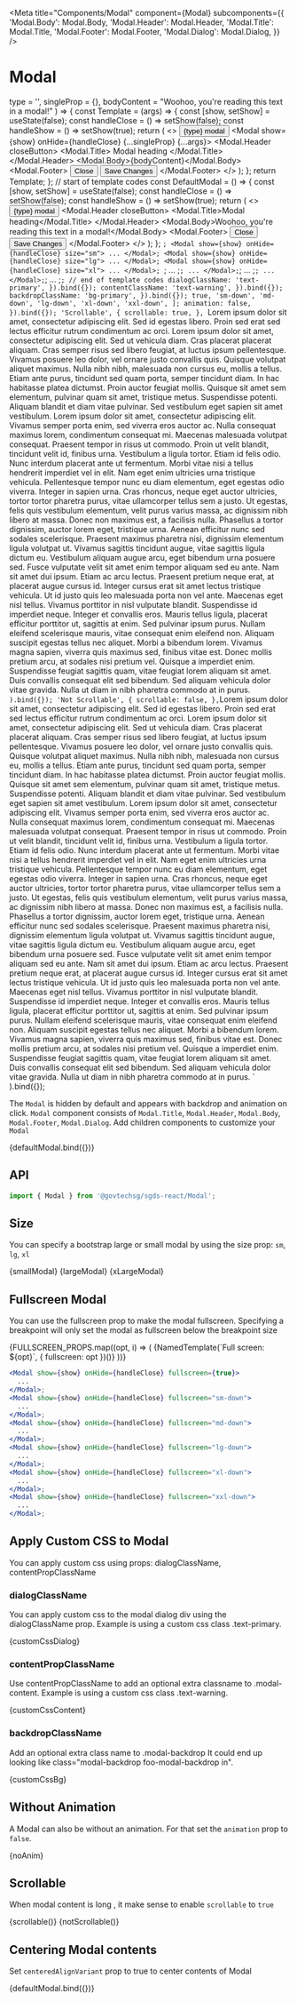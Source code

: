 
<Meta
  title="Components/Modal"
  component={Modal}
  subcomponents={{
    'Modal.Body': Modal.Body,
    'Modal.Header': Modal.Header,
    'Modal.Title': Modal.Title,
    'Modal.Footer': Modal.Footer,
    'Modal.Dialog': Modal.Dialog,
  }}
/>

# Modal

  type = '',
  singleProp = {},
  bodyContent = "Woohoo, you're reading this text in a modal!"
) => {
  const Template = (args) => {
    const [show, setShow] = useState(false);
    const handleClose = () => setShow(false);
    const handleShow = () => setShow(true);
    return (
      <>
        <Button variant="primary" onClick={handleShow}>
          {type} modal
        </Button>
        <Modal show={show} onHide={handleClose} {...singleProp} {...args}>
          <Modal.Header closeButton>
            <Modal.Title>
              <i className="bi bi-exclamation-triangle me-3"></i>Modal heading
            </Modal.Title>
          </Modal.Header>
          <Modal.Body>{bodyContent}</Modal.Body>
          <Modal.Footer>
            <Button variant="secondary" onClick={handleClose}>
              Close
            </Button>
            <Button variant="primary" onClick={handleClose}>
              Save Changes
            </Button>
          </Modal.Footer>
        </Modal>
      </>
    );
  };
  return Template;
};
// start of template codes
 const DefaultModal = () => {
    const [show, setShow] = useState(false);
    const handleClose = () => setShow(false);
    const handleShow = () => setShow(true);
    return (
      <>
        <Button variant="primary" onClick={handleShow}>
          {type} modal
        </Button>
        <Modal show={show} onHide={handleClose}>
          <Modal.Header closeButton>
            <Modal.Title><i className="bi bi-exclamation-triangle me-3"></i>Modal heading</Modal.Title>
          </Modal.Header>
          <Modal.Body>Woohoo, you're reading this text in a modal!</Modal.Body>
          <Modal.Footer>
            <Button variant="secondary" onClick={handleClose}>
              Close
            </Button>
            <Button variant="primary" onClick={handleClose}>
              Save Changes
            </Button>
          </Modal.Footer>
        </Modal>
      </>
    );
  };
`;
<Modal show={show} onHide={handleClose} size="sm">
  ...
</Modal>;
<Modal show={show} onHide={handleClose} size="lg">
  ...
</Modal>;
<Modal show={show} onHide={handleClose} size="xl">
  ...
</Modal>;
`;
  ...
</Modal>;`;
  ...
</Modal>;`;
  ...
</Modal>;`;
  ...
</Modal>;`;
  ...
</Modal>;`;
// end of template codes
  dialogClassName: 'text-primary',
}).bind({});
  contentClassName: 'text-warning',
}).bind({});
  backdropClassName: 'bg-primary',
}).bind({});
  true,
  'sm-down',
  'md-down',
  'lg-down',
  'xl-down',
  'xxl-down',
];
  animation: false,
}).bind({});
  'Scrollable',
  {
    scrollable: true,
  },
  `Lorem ipsum dolor sit amet, consectetur adipiscing elit. Sed id egestas libero. Proin sed erat sed lectus efficitur rutrum condimentum ac orci. Lorem ipsum dolor sit amet, consectetur adipiscing elit. Sed ut vehicula diam. Cras placerat placerat aliquam. Cras semper risus sed libero feugiat, at luctus ipsum pellentesque. Vivamus posuere leo dolor, vel ornare justo convallis quis. Quisque volutpat aliquet maximus.
Nulla nibh nibh, malesuada non cursus eu, mollis a tellus. Etiam ante purus, tincidunt sed quam porta, semper tincidunt diam. In hac habitasse platea dictumst. Proin auctor feugiat mollis. Quisque sit amet sem elementum, pulvinar quam sit amet, tristique metus. Suspendisse potenti. Aliquam blandit et diam vitae pulvinar. Sed vestibulum eget sapien sit amet vestibulum. Lorem ipsum dolor sit amet, consectetur adipiscing elit. Vivamus semper porta enim, sed viverra eros auctor ac. Nulla consequat maximus lorem, condimentum consequat mi. Maecenas malesuada volutpat consequat. Praesent tempor in risus ut commodo.
Proin ut velit blandit, tincidunt velit id, finibus urna. Vestibulum a ligula tortor. Etiam id felis odio. Nunc interdum placerat ante ut fermentum. Morbi vitae nisi a tellus hendrerit imperdiet vel in elit. Nam eget enim ultricies urna tristique vehicula. Pellentesque tempor nunc eu diam elementum, eget egestas odio viverra. Integer in sapien urna. Cras rhoncus, neque eget auctor ultricies, tortor tortor pharetra purus, vitae ullamcorper tellus sem a justo. Ut egestas, felis quis vestibulum elementum, velit purus varius massa, ac dignissim nibh libero at massa. Donec non maximus est, a facilisis nulla. Phasellus a tortor dignissim, auctor lorem eget, tristique urna. Aenean efficitur nunc sed sodales scelerisque. Praesent maximus pharetra nisi, dignissim elementum ligula volutpat ut. Vivamus sagittis tincidunt augue, vitae sagittis ligula dictum eu. Vestibulum aliquam augue arcu, eget bibendum urna posuere sed.
Fusce vulputate velit sit amet enim tempor aliquam sed eu ante. Nam sit amet dui ipsum. Etiam ac arcu lectus. Praesent pretium neque erat, at placerat augue cursus id. Integer cursus erat sit amet lectus tristique vehicula. Ut id justo quis leo malesuada porta non vel ante. Maecenas eget nisl tellus. Vivamus porttitor in nisl vulputate blandit. Suspendisse id imperdiet neque. Integer et convallis eros. Mauris tellus ligula, placerat efficitur porttitor ut, sagittis at enim.
Sed pulvinar ipsum purus. Nullam eleifend scelerisque mauris, vitae consequat enim eleifend non. Aliquam suscipit egestas tellus nec aliquet. Morbi a bibendum lorem. Vivamus magna sapien, viverra quis maximus sed, finibus vitae est. Donec mollis pretium arcu, at sodales nisi pretium vel. Quisque a imperdiet enim. Suspendisse feugiat sagittis quam, vitae feugiat lorem aliquam sit amet. Duis convallis consequat elit sed bibendum. Sed aliquam vehicula dolor vitae gravida. Nulla ut diam in nibh pharetra commodo at in purus.
`
).bind({});
  'Not Scrollable',
  {
    scrollable: false,
  },
  `Lorem ipsum dolor sit amet, consectetur adipiscing elit. Sed id egestas libero. Proin sed erat sed lectus efficitur rutrum condimentum ac orci. Lorem ipsum dolor sit amet, consectetur adipiscing elit. Sed ut vehicula diam. Cras placerat placerat aliquam. Cras semper risus sed libero feugiat, at luctus ipsum pellentesque. Vivamus posuere leo dolor, vel ornare justo convallis quis. Quisque volutpat aliquet maximus.
Nulla nibh nibh, malesuada non cursus eu, mollis a tellus. Etiam ante purus, tincidunt sed quam porta, semper tincidunt diam. In hac habitasse platea dictumst. Proin auctor feugiat mollis. Quisque sit amet sem elementum, pulvinar quam sit amet, tristique metus. Suspendisse potenti. Aliquam blandit et diam vitae pulvinar. Sed vestibulum eget sapien sit amet vestibulum. Lorem ipsum dolor sit amet, consectetur adipiscing elit. Vivamus semper porta enim, sed viverra eros auctor ac. Nulla consequat maximus lorem, condimentum consequat mi. Maecenas malesuada volutpat consequat. Praesent tempor in risus ut commodo.
Proin ut velit blandit, tincidunt velit id, finibus urna. Vestibulum a ligula tortor. Etiam id felis odio. Nunc interdum placerat ante ut fermentum. Morbi vitae nisi a tellus hendrerit imperdiet vel in elit. Nam eget enim ultricies urna tristique vehicula. Pellentesque tempor nunc eu diam elementum, eget egestas odio viverra. Integer in sapien urna. Cras rhoncus, neque eget auctor ultricies, tortor tortor pharetra purus, vitae ullamcorper tellus sem a justo. Ut egestas, felis quis vestibulum elementum, velit purus varius massa, ac dignissim nibh libero at massa. Donec non maximus est, a facilisis nulla. Phasellus a tortor dignissim, auctor lorem eget, tristique urna. Aenean efficitur nunc sed sodales scelerisque. Praesent maximus pharetra nisi, dignissim elementum ligula volutpat ut. Vivamus sagittis tincidunt augue, vitae sagittis ligula dictum eu. Vestibulum aliquam augue arcu, eget bibendum urna posuere sed.
Fusce vulputate velit sit amet enim tempor aliquam sed eu ante. Nam sit amet dui ipsum. Etiam ac arcu lectus. Praesent pretium neque erat, at placerat augue cursus id. Integer cursus erat sit amet lectus tristique vehicula. Ut id justo quis leo malesuada porta non vel ante. Maecenas eget nisl tellus. Vivamus porttitor in nisl vulputate blandit. Suspendisse id imperdiet neque. Integer et convallis eros. Mauris tellus ligula, placerat efficitur porttitor ut, sagittis at enim.
Sed pulvinar ipsum purus. Nullam eleifend scelerisque mauris, vitae consequat enim eleifend non. Aliquam suscipit egestas tellus nec aliquet. Morbi a bibendum lorem. Vivamus magna sapien, viverra quis maximus sed, finibus vitae est. Donec mollis pretium arcu, at sodales nisi pretium vel. Quisque a imperdiet enim. Suspendisse feugiat sagittis quam, vitae feugiat lorem aliquam sit amet. Duis convallis consequat elit sed bibendum. Sed aliquam vehicula dolor vitae gravida. Nulla ut diam in nibh pharetra commodo at in purus.
`
).bind({});

The `Modal` is hidden by default and appears with backdrop and animation on click. `Modal` component consists of
`Modal.Title`, `Modal.Header`, `Modal.Body`, `Modal.Footer`, `Modal.Dialog`. Add children components to customize your `Modal`

<Canvas>
  <Story
    name="Default"
    parameters={{
      docs: {
        source: {
          code: templateCode_Modal,
        },
        type: 'code',
      },
    }}
  >
    {defaultModal.bind({})}
  </Story>
</Canvas>

## API

```jsx
import { Modal } from '@govtechsg/sgds-react/Modal';
```

<ArgsTable story="Default" />

## Size

You can specify a bootstrap large or small modal by using the size prop: `sm`, `lg`, `xl`

<Canvas>
  <Story
    name="Size Small"
    args={{
      size: 'sm',
    }}
    parameters={{
      docs: {
        source: {
          code: templateCode_Sizes,
        },
        type: 'code',
      },
    }}
  >
    {smallModal}
  </Story>
  <Story
    name="Size Large"
    args={{
      size: 'lg',
    }}
    parameters={{
      docs: {
        source: {
          code: '',
        },
      },
    }}
  >
    {largeModal}
  </Story>
  <Story
    name="Size Xlarge"
    args={{
      size: 'xl',
    }}
    parameters={{
      docs: {
        source: {
          code: '',
        },
      },
    }}
  >
    {xLargeModal}
  </Story>
</Canvas>

## Fullscreen Modal

You can use the fullscreen prop to make the modal fullscreen. Specifying a breakpoint will only set the modal as fullscreen below the breakpoint size

<Story name="Fullscreen Modal">
  <Row>
    {FULLSCREEN_PROPS.map((opt, i) => (
      <Col key={i}>
        {NamedTemplate(`Full screen: ${opt}`, { fullscreen: opt })()}
      </Col>
    ))}
  </Row>
</Story>

```jsx
<Modal show={show} onHide={handleClose} fullscreen={true}>
  ...
</Modal>;
<Modal show={show} onHide={handleClose} fullscreen="sm-down">
  ...
</Modal>;
<Modal show={show} onHide={handleClose} fullscreen="md-down">
  ...
</Modal>;
<Modal show={show} onHide={handleClose} fullscreen="lg-down">
  ...
</Modal>;
<Modal show={show} onHide={handleClose} fullscreen="xl-down">
  ...
</Modal>;
<Modal show={show} onHide={handleClose} fullscreen="xxl-down">
  ...
</Modal>;
```

## Apply Custom CSS to Modal

You can apply custom css using props: dialogClassName, contentPropClassName

### dialogClassName

You can apply custom css to the modal dialog div using the dialogClassName prop. Example is using a custom css class .text-primary.

<Canvas>
  <Story
    name="Custom css - dialogClassName"
    parameters={{
      docs: {
        source: {
          code: templateCode_CustomDialog,
        },
        type: 'code',
      },
    }}
  >
    {customCssDialog}
  </Story>
</Canvas>

### contentPropClassName

Use contentPropClassName to add an optional extra classname to .modal-content. Example is using a custom css class .text-warning.

<Canvas>
  <Story
    name="Custom CSS - contentPropClassName"
    parameters={{
      docs: {
        source: {
          code: templateCode_CustomContent,
        },
        type: 'code',
      },
    }}
  >
    {customCssContent}
  </Story>
</Canvas>

### backdropClassName

Add an optional extra class name to .modal-backdrop It could end up looking like class="modal-backdrop foo-modal-backdrop in".

<Canvas>
  <Story
    name="Custom CSS - backdropClassName"
    parameters={{
      docs: {
        source: {
          code: templateCode_CustomBackdrop,
        },
        type: 'code',
      },
    }}
  >
    {customCssBg}
  </Story>
</Canvas>

## Without Animation

A Modal can also be without an animation. For that set the `animation` prop to `false`.

<Canvas>
  <Story
    name="Animation"
    parameters={{
      docs: {
        source: {
          code: templateCode_NoAnimation,
        },
        type: 'code',
      },
    }}
  >
    {noAnim}
  </Story>
</Canvas>

## Scrollable

When modal content is long , it make sense to enable `scrollable` to `true`

<Story name="Scroll">
  <Row>
    <Col>{scrollable()}</Col>
    <Col>{notScrollable()}</Col>
    <Col></Col>
    <Col></Col>
    <Col></Col>
  </Row>
</Story>

## Centering Modal contents

Set `centeredAlignVariant` prop to true to center contents of Modal

<Canvas>
  <Story
    name="Centered Contents"
    args={{ centeredAlignVariant: true }}
    parameters={{
      docs: {
        source: {
          code: templateCode_Centered,
        },
        type: 'code',
      },
    }}
  >
    {defaultModal.bind({})}
  </Story>
</Canvas>
